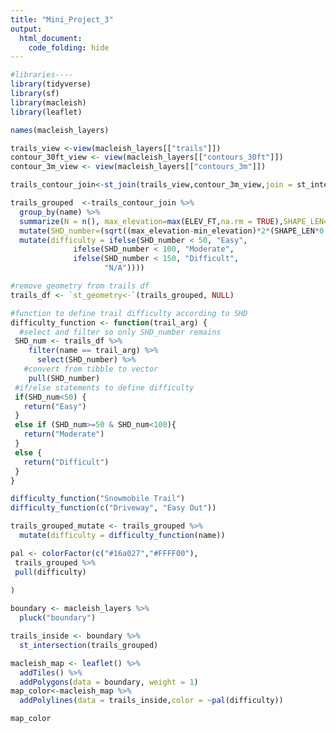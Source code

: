 ```yaml
---
title: "Mini_Project_3"
output: 
  html_document:
    code_folding: hide
---
```


```r
#libraries----
library(tidyverse)
library(sf)
library(macleish)
library(leaflet)
```

```r
names(macleish_layers)

trails_view <-view(macleish_layers[["trails"]])
contour_30ft_view <- view(macleish_layers[["contours_30ft"]])
contour_3m_view <- view(macleish_layers[["contours_3m"]])
```

```r
trails_contour_join<-st_join(trails_view,contour_3m_view,join = st_intersects,left=TRUE)
```

```r
trails_grouped  <-trails_contour_join %>%
  group_by(name) %>%
  summarize(N = n(), max_elevation=max(ELEV_FT,na.rm = TRUE),SHAPE_LEN=sum(SHAPE_LEN,na.rm = TRUE),min_elevation=min(ELEV_FT,na.rm = TRUE)) %>% 
  mutate(SHD_number=(sqrt((max_elevation-min_elevation)*2*(SHAPE_LEN*0.000189394))))%>% 
  mutate(difficulty = ifelse(SHD_number < 50, "Easy",
              ifelse(SHD_number < 100, "Moderate", 
              ifelse(SHD_number < 150, "Difficult",
                     "N/A"))))
```

```r
#remove geometry from trails df
trails_df <- `st_geometry<-`(trails_grouped, NULL)

#function to define trail difficulty according to SHD
difficulty_function <- function(trail_arg) {
  #select and filter so only SHD_number remains
 SHD_num <- trails_df %>%
    filter(name == trail_arg) %>% 
      select(SHD_number) %>% 
   #convert from tibble to vector
    pull(SHD_number)
 #if/else statements to define difficulty
 if(SHD_num<50) {
   return("Easy")
 }
 else if (SHD_num>=50 & SHD_num<100){
   return("Moderate")
 }
 else {
   return("Difficult")
 }
}

difficulty_function("Snowmobile Trail")
difficulty_function(c("Driveway", "Easy Out"))

trails_grouped_mutate <- trails_grouped %>% 
  mutate(difficulty = difficulty_function(name))
```

```r
pal <- colorFactor(c("#16a027","#FFFF00"),
 trails_grouped %>%
 pull(difficulty) 
 
)
```


```r

boundary <- macleish_layers %>%
  pluck("boundary")

trails_inside <- boundary %>%
  st_intersection(trails_grouped)

macleish_map <- leaflet() %>%
  addTiles() %>%
  addPolygons(data = boundary, weight = 1)
map_color<-macleish_map %>%
  addPolylines(data = trails_inside,color = ~pal(difficulty))

map_color
```














